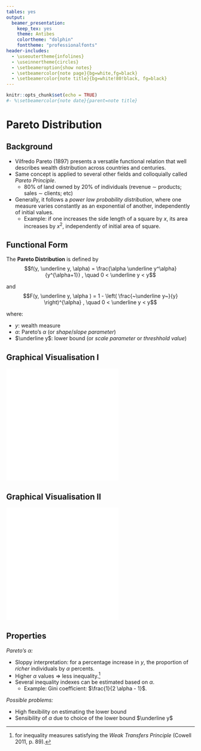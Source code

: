 ```yaml
---
tables: yes
output: 
  beamer_presentation:
    keep_tex: yes
    theme: Antibes
    colortheme: "dolphin"
    fonttheme: "professionalfonts"
header-includes:
  - \useoutertheme{infolines}
  - \useinnertheme{circles}
  - \setbeameroption{show notes}
  - \setbeamercolor{note page}{bg=white,fg=black}
  - \setbeamercolor{note title}{bg=white!80!black, fg=black}
---
```



```r
knitr::opts_chunk$set(echo = TRUE)
#- %\setbeamercolor{note date}{parent=note title}
```


# Pareto Distribution

## Background

- Vilfredo Pareto (1897) presents a versatile functional relation that well describes wealth distribution across countries and centuries. 
- Same concept is applied to several other fields and colloquially called
*Pareto Principle*.
  - 80% of land owned by 20% of individuals (revenue $\sim$ products; sales $\sim$ clients; etc)
- Generally, it follows a *power law probability distribution*, where one measure varies constantly as an exponential of another, independently of initial values.
  - Example: if one increases the side length of a square by $x$, its area increases by $x^2$, independently of initial area of square.

\note{\begin{itemize}

\item Latent sector errors in hard-drives failures
\item Clusters of Bose–Einstein condensate near absolute zero

\end{itemize}}

## Functional Form

The **Pareto Distribution** is defined by 
$$f(y, \underline y, \alpha) = \frac{\alpha \underline y^\alpha}
{y^{\alpha+1}} , \quad 0 < \underline y < y$$

and
$$F(y, \underline y, \alpha ) = 1 - \left( \frac{~\underline y~}{y}   \right)^{\alpha} , \quad 0 < \underline y < y$$

where:

- $y$: wealth measure
- $\alpha$: Pareto's $\alpha$ (or *shape*/*slope parameter*)
- $\underline y$: lower bound (or *scale parameter* or *threshhold value*)

## Graphical Visualisation I

![](./graphs/04_paretoDistGraphs.pdf){height="300px"}

\note{

Here we can see how the Probability and Cumulative Distribution looks like.

- Only defined after lowerbound

- very heavy right tail 

- very left dense

}


## Graphical Visualisation II{.fragile}

![](graphs/04_paretoDiagram.pdf){height="300px"}

\note{\ttfamily{
In order to better visualise this distribution TWO transformations are taken:

1. calculate 1 - CDF\\
2. plot on log-log scale (or log-log the data)\\
\qquad .\\
\qquad .

HERE: lower bound = 1000 \\
\qquad $\alpha$ = Slope in loglog
}}


## Properties 

*Pareto's $\alpha$:*

- Sloppy interpretation: for a percentage increase in $y$, the proportion of *richer* individuals by $\alpha$ percents.
- Higher $\alpha$ values $\Rightarrow$ less inequality.^[for inequality measures satisfying the *Weak Transfers Principle* (Cowell 2011, p. 89).]
- Several inequality indexes can be estimated based on $\alpha$.
  - Example: Gini coefficient: $\frac{1}{2 \alpha - 1}$.

*Possible problems:*

- High flexibility on estimating the lower bound
- Sensibility of $\alpha$ due to choice of the lower bound $\underline y$


\note{\ttfamily{

- For narrow excerpts of the data other distributions are "just as good"

}}